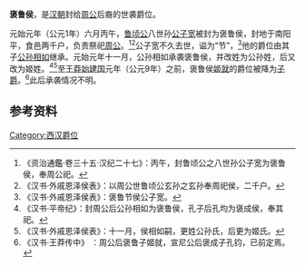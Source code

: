 '''褒鲁侯'''，是[[汉朝|汉朝]]封给[[周公|周公]]后裔的世袭爵位。

元始元年（公元1年）六月丙午，[[鲁顷公|鲁顷公]]八世孙[[公子宽|公子宽]]被封为褒鲁侯，封地于南阳平，食邑两千户，负责祭祀[[周公|周公]]。<ref name=autogenerated1>《资治通鑑·卷三十五·汉纪二十七》：丙午，封鲁顷公之八世孙公子宽为褒鲁侯，奉周公祀。</ref><ref name=autogenerated2>《汉书·外戚恩泽侯表》：以周公世鲁顷公玄孙之玄孙奉周祀侯，二千户。</ref>公子宽不久去世，谥为“节”，<ref>《汉书·外戚恩泽侯表》：褒鲁节侯公子宽。</ref>他的爵位由其子[[公孙相如|公孙相如]]继承。元始元年十一月，公孙相如承袭褒鲁侯，并改姓为公孙姓，后又改为姬姓。<ref>《汉书·平帝纪》：封周公后公孙相如为褒鲁侯，孔子后孔均为褒成侯，奉其祀。</ref><ref>《汉书·外戚恩泽侯表》：十一月，侯相如嗣，更姓公孙氏，后更为姬氏。</ref>至[[王莽|王莽]][[始建国|始建国]]元年（公元9年）之前，褒鲁侯[[姬就|姬就]]的爵位被降为[[子爵|子爵]]。<ref>《汉书·王莽传中》 ：周公后褒鲁子姬就，宣尼公后褒成子孔钧，已前定焉。</ref>此后承袭情况不明。

==参考资料==
{{reflist}}
[[Category:西汉爵位|Category:西汉爵位]]